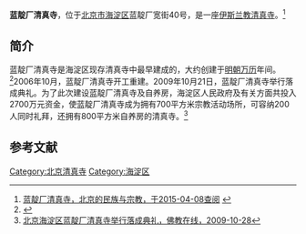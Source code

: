 '''蓝靛厂清真寺'''，位于[[北京市|北京市]][[海淀区|海淀区]]蓝靛厂宽街40号，是一座[[伊斯兰教|伊斯兰教]][[清真寺|清真寺]]。<ref>[http://www.bjethnic.gov.cn/zjhd/zjhdDetail.asp?pos=82&id=5848 蓝靛厂清真寺，北京的民族与宗教，于2015-04-08查阅] {{webarchive|url=https://web.archive.org/web/20120409142457/http://www.bjethnic.gov.cn/zjhd/zjhdDetail.asp?pos=82&id=5848 |date=2012-04-09 }}</ref>

==简介==
蓝靛厂清真寺是海淀区现存清真寺中最早建成的，大约创建于[[明朝|明朝]][[万历|万历]]年间。<ref>{{Cite web |url=http://www.hdxulu.com/onews.asp?id=265 |title=海淀清真寺，海淀叙录，2009-10-29 |access-date=2015-04-08 |archive-url=https://web.archive.org/web/20150415210950/http://www.hdxulu.com/onews.asp?id=265 |archive-date=2015-04-15 |dead-url=yes }}</ref>2006年10月，蓝靛厂清真寺开工重建。2009年10月21日，蓝靛厂清真寺举行落成典礼。为了此次建设蓝靛厂清真寺及自养房，海淀区人民政府及有关方面共投入2700万元资金，使蓝靛厂清真寺成为拥有700平方米宗教活动场所，可容纳200人同时礼拜，还拥有800平方米自养房的清真寺。<ref>[http://www.fjnet.com/gdb/200910/t20091028_139482.htm 北京海淀区蓝靛厂清真寺举行落成典礼，佛教在线，2009-10-28]</ref>

==参考文献==
{{reflist}}

[[Category:北京清真寺|Category:北京清真寺]]
[[Category:海淀区|Category:海淀区]]